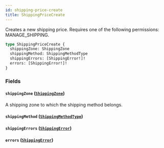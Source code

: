 ```yaml
---
id: shipping-price-create
title: ShippingPriceCreate
---
```


Creates a new shipping price. Requires one of the following permissions: MANAGE_SHIPPING.

```graphql
type ShippingPriceCreate {
  shippingZone: ShippingZone
  shippingMethod: ShippingMethodType
  shippingErrors: [ShippingError!]!
  errors: [ShippingError!]!
}
```

### Fields

#### `shippingZone` ([`ShippingZone`](../../../developer/api-reference/objects/shipping-zone))

A shipping zone to which the shipping method belongs.

#### `shippingMethod` ([`ShippingMethodType`](../../../developer/api-reference/objects/shipping-method-type))

#### `shippingErrors` ([`ShippingError`](../../../developer/api-reference/objects/shipping-error))

#### `errors` ([`ShippingError`](../../../developer/api-reference/objects/shipping-error))

